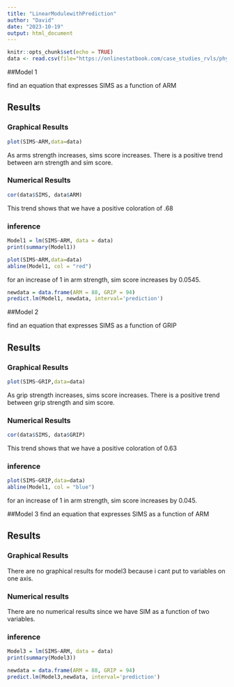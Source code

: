 ```yaml
---
title: "LinearModulewithPrediction"
author: "David"
date: "2023-10-19"
output: html_document
---
```


```r
knitr::opts_chunk$set(echo = TRUE)
data <- read.csv(file="https://onlinestatbook.com/case_studies_rvls/physical_strength/data.txt",sep="",header=TRUE)  
```



##Model 1

find an equation that expresses SIMS as a function of ARM

## Results

### Graphical Results

```r
plot(SIMS~ARM,data=data)
```

As arms strength increases, sims score increases.  There is a positive trend between arn strength and sim score.

### Numerical Results

```r
cor(data$SIMS, data$ARM)
```
This trend shows that we have a positive coloration of .68

### inference


```r
Model1 = lm(SIMS~ARM, data = data)
print(summary(Model1))
```



```r
plot(SIMS~ARM,data=data)
abline(Model1, col = "red")
```

for an increase of 1 in arm strength, sim score increases by 0.0545.


```r
newdata = data.frame(ARM = 88, GRIP = 94)
predict.lm(Model1, newdata, interval='prediction')
```




##Model 2

find an equation that expresses SIMS as a function of GRIP

## Results

### Graphical Results

```r
plot(SIMS~GRIP,data=data)
```

As grip strength increases, sims score increases.  There is a positive trend between grip strength and sim score.


### Numerical Results

```r
cor(data$SIMS, data$GRIP)
```
This trend shows that we have a positive coloration of 0.63


### inference




```r
plot(SIMS~GRIP,data=data)
abline(Model1, col = "blue")
```

for an increase of 1 in arm strength, sim score increases by 0.045.


##Model 3
find an equation that expresses SIMS as a function of ARM


## Results


### Graphical Results

There are no graphical results for model3 because i cant put to variables on one axis.


### Numerical results 

There are no numerical results since we have SIM as a function of two variables.

### inference

```r
Model3 = lm(SIMS~ARM, data = data)
print(summary(Model3))
```

```r
newdata = data.frame(ARM = 88, GRIP = 94)
predict.lm(Model3,newdata, interval='prediction')
```





